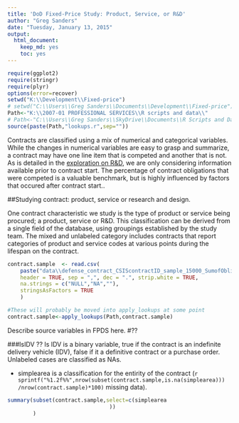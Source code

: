 ```yaml
---
title: 'DoD Fixed-Price Study: Product, Service, or R&D'
author: "Greg Sanders"
date: "Tuesday, January 13, 2015"
output:
  html_document:
    keep_md: yes
    toc: yes
---
```


```r
require(ggplot2)
require(stringr)
require(plyr)
options(error=recover)
setwd("K:\\Development\\Fixed-price")
# setwd("C:\\Users\\Greg Sanders\\Documents\\Development\\Fixed-price")
Path<-"K:\\2007-01 PROFESSIONAL SERVICES\\R scripts and data\\"
# Path<-"C:\\Users\\Greg Sanders\\SkyDrive\\Documents\\R Scripts and Data SkyDrive\\"
source(paste(Path,"lookups.r",sep=""))

```

Contracts are classified using a mix of numerical and categorical variables. While the changes in numerical variables are easy to grasp and summarize, a contract may have one line item that is competed and another that is not. As is detailed in the [exploration on R&D](RnD_1to5_exploration.md), we are only considering information available prior to contract start. The percentage of contract obligations that were competed is a valuable benchmark, but is highly influenced by factors that occured after contract start..

##Studying contract: product, service or research and design.

One contract characteristic we study is the type of product or service being procured; a product, service or R&D.  This classification can be derived from a single field of the database, using groupings established by the study team.  The mixed and unlabeled category includes contracts that report categories of product and service codes at various points during the lifespan on the contract.   

```r
contract.sample  <- read.csv(
    paste("data\\defense_contract_CSIScontractID_sample_15000_SumofObligatedAmount.csv", sep = ""),
    header = TRUE, sep = ",", dec = ".", strip.white = TRUE, 
    na.strings = c("NULL","NA",""),
    stringsAsFactors = TRUE
    )

#These will probably be moved into apply_lookups at some point
contract.sample<-apply_lookups(Path,contract.sample)
```
Describe source variables in FPDS here. #??

###IsIDV ??
Is IDV is a binary variable, true if the contract is an indefinite delivery vehicle (IDV), false if it a definitive contract or a purchase order. Unlabeled cases are classified as NAs.

* simplearea is a classification for the entirity of the contract  (`r sprintf("%1.2f%%",nrow(subset(contract.sample,is.na(simplearea))) /nrow(contract.sample)*100)` missing data).
  
```r
summary(subset(contract.sample,select=c(simplearea
                                ))
        )

```
